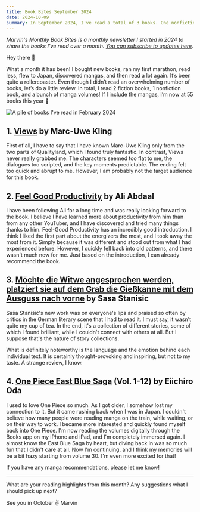 ```yaml
---
title: Book Bites September 2024
date: 2024-10-09
summary: In September 2024, I've read a total of 3 books. One nonfiction books and 2 novels.
---
```


_Marvin's Monthly Book Bites is a monthly newsletter I started in 2024 to share the books I've read over a month. [You can subscribe to updates here](https://world.hey.com/mrvn)._

Hey there 👋

What a month it has been! I bought new books, ran my first marathon, read less, flew to Japan, discovered mangas, and then read a lot again. It’s been quite a rollercoaster. Even though I didn’t read an overwhelming number of books, let’s do a little review. In total, I read 2 fiction books, 1 nonfiction book, and a bunch of manga volumes! If I include the mangas, I’m now at 55 books this year 🤩

<img
    src="https://world.hey.com/mrvn/2530f15d/representations/eyJfcmFpbHMiOnsibWVzc2FnZSI6IkJBaHNLd2N5b014dCIsImV4cCI6bnVsbCwicHVyIjoiYmxvYl9pZCJ9fQ==--280bbba288b971232774fdbad542cb36e07c3ecc/eyJfcmFpbHMiOnsibWVzc2FnZSI6IkJBaDdDam9MWm05eWJXRjBTU0lJY0c1bkJqb0dSVlE2RkhKbGMybDZaVjkwYjE5c2FXMXBkRnNIYVFLQUIya0NBQVU2REhGMVlXeHBkSGxwU3pvTGJHOWhaR1Z5ZXdZNkNYQmhaMlV3T2cxamIyRnNaWE5qWlZRPSIsImV4cCI6bnVsbCwicHVyIjoidmFyaWF0aW9uIn19--946116ea0c454412635aa7309bd9472bf633014c/image.png"
    alt="A pile of books I've read in February 2024"
    className="rounded-2xl"
/>

## 1. [Views](https://www.goodreads.com/book/show/210822100-views) by Marc-Uwe Kling

First of all, I have to say that I have known Marc-Uwe Kling only from the two parts of Qualityland, which I found truly fantastic. In contrast, Views never really grabbed me. The characters seemed too flat to me, the dialogues too scripted, and the key moments predictable. The ending felt too quick and abrupt to me. However, I am probably not the target audience for this book.

## 2. [Feel Good Productivity](https://www.goodreads.com/book/show/142402923-feel-good-productivity) by Ali Abdaal

I have been following Ali for a long time and was really looking forward to the book. I believe I have learned more about productivity from him than from any other YouTuber, and I have discovered and tried many things thanks to him. Feel-Good Productivity has an incredibly good introduction. I think I liked the first part about the energizers the most, and I took away the most from it. Simply because it was different and stood out from what I had experienced before. However, I quickly fell back into old patterns, and there wasn't much new for me. Just based on the introduction, I can already recommend the book.

## 3. [Möchte die Witwe angesprochen werden, platziert sie auf dem Grab die Gießkanne mit dem Ausguss nach vorne](https://www.goodreads.com/book/show/201467483-m-chte-die-witwe-angesprochen-werden-platziert-sie-auf-dem-grab-die-gie) by Sasa Stanisic

Saša Stanišić's new work was on everyone's lips and praised so often by critics in the German literary scene that I had to read it. I must say, it wasn't quite my cup of tea. In the end, it's a collection of different stories, some of which I found brilliant, while I couldn't connect with others at all. But I suppose that's the nature of story collections.

What is definitely noteworthy is the language and the emotion behind each individual text. It is certainly thought-provoking and inspiring, but not to my taste. A strange review, I know.

## 4. [One Piece East Blue Saga](https://onepiece.fandom.com/wiki/East_Blue_Saga) (Vol. 1-12) by Eiichiro Oda

I used to love One Piece so much. As I got older, I somehow lost my connection to it. But it came rushing back when I was in Japan. I couldn't believe how many people were reading manga on the train, while waiting, or on their way to work. I became more interested and quickly found myself back into One Piece. I'm now reading the volumes digitally through the Books app on my iPhone and iPad, and I'm completely immersed again. I almost know the East Blue Saga by heart, but diving back in was so much fun that I didn't care at all. Now I'm continuing, and I think my memories will be a bit hazy starting from volume 30. I'm even more excited for that!

If you have any manga recommendations, please let me know!

---

What are your reading highlights from this month? Any suggestions what I should pick up next?

See you in October ✌️
Marvin
